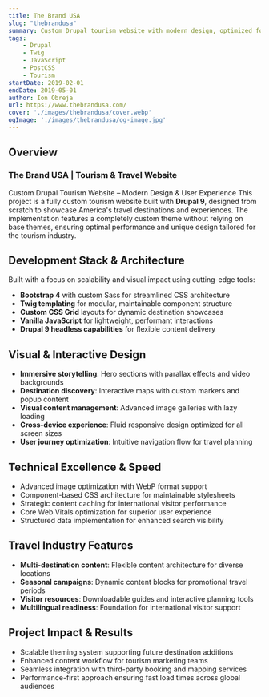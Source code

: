 ```yaml
---
title: The Brand USA
slug: "thebrandusa"
summary: Custom Drupal tourism website with modern design, optimized for travel content and user experience.
tags:
    - Drupal
    - Twig
    - JavaScript
    - PostCSS
    - Tourism
startDate: 2019-02-01
endDate: 2019-05-01
author: Ion Obreja
url: https://www.thebrandusa.com/
cover: './images/thebrandusa/cover.webp'
ogImage: './images/thebrandusa/og-image.jpg'
---
```



## **Overview**

### The Brand USA | Tourism & Travel Website

Custom Drupal Tourism Website – Modern Design & User Experience
This project is a fully custom tourism website built with **Drupal 9**, designed from scratch to showcase America's travel destinations and experiences. The implementation features a completely custom theme without relying on base themes, ensuring optimal performance and unique design tailored for the tourism industry.

## Development Stack & Architecture

Built with a focus on scalability and visual impact using cutting-edge tools:

- **Bootstrap 4** with custom Sass for streamlined CSS architecture
- **Twig templating** for modular, maintainable component structure
- **Custom CSS Grid** layouts for dynamic destination showcases
- **Vanilla JavaScript** for lightweight, performant interactions
- **Drupal 9 headless capabilities** for flexible content delivery

## Visual & Interactive Design

- **Immersive storytelling**: Hero sections with parallax effects and video backgrounds
- **Destination discovery**: Interactive maps with custom markers and popup content
- **Visual content management**: Advanced image galleries with lazy loading
- **Cross-device experience**: Fluid responsive design optimized for all screen sizes
- **User journey optimization**: Intuitive navigation flow for travel planning

## Technical Excellence & Speed

- Advanced image optimization with WebP format support
- Component-based CSS architecture for maintainable stylesheets
- Strategic content caching for international visitor performance
- Core Web Vitals optimization for superior user experience
- Structured data implementation for enhanced search visibility

## Travel Industry Features

- **Multi-destination content**: Flexible content architecture for diverse locations
- **Seasonal campaigns**: Dynamic content blocks for promotional travel periods
- **Visitor resources**: Downloadable guides and interactive planning tools
- **Multilingual readiness**: Foundation for international visitor support

## Project Impact & Results

- Scalable theming system supporting future destination additions
- Enhanced content workflow for tourism marketing teams
- Seamless integration with third-party booking and mapping services
- Performance-first approach ensuring fast load times across global audiences
